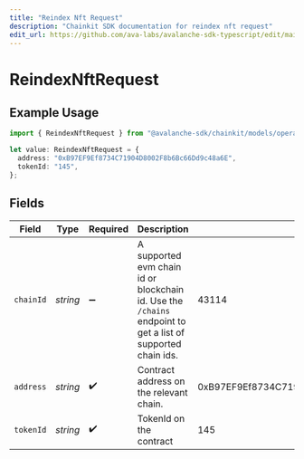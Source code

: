 ```yaml
---
title: "Reindex Nft Request"
description: "Chainkit SDK documentation for reindex nft request"
edit_url: https://github.com/ava-labs/avalanche-sdk-typescript/edit/main/chainkit/docs/models/operations/reindexnftrequest.md
---
```


# ReindexNftRequest

## Example Usage

```typescript
import { ReindexNftRequest } from "@avalanche-sdk/chainkit/models/operations";

let value: ReindexNftRequest = {
  address: "0xB97EF9Ef8734C71904D8002F8b6Bc66Dd9c48a6E",
  tokenId: "145",
};
```

## Fields

| Field                                                                                                       | Type                                                                                                        | Required                                                                                                    | Description                                                                                                 | Example                                                                                                     |
| ----------------------------------------------------------------------------------------------------------- | ----------------------------------------------------------------------------------------------------------- | ----------------------------------------------------------------------------------------------------------- | ----------------------------------------------------------------------------------------------------------- | ----------------------------------------------------------------------------------------------------------- |
| `chainId`                                                                                                   | *string*                                                                                                    | :heavy_minus_sign:                                                                                          | A supported evm chain id or blockchain id. Use the `/chains` endpoint to get a list of supported chain ids. | 43114                                                                                                       |
| `address`                                                                                                   | *string*                                                                                                    | :heavy_check_mark:                                                                                          | Contract address on the relevant chain.                                                                     | 0xB97EF9Ef8734C71904D8002F8b6Bc66Dd9c48a6E                                                                  |
| `tokenId`                                                                                                   | *string*                                                                                                    | :heavy_check_mark:                                                                                          | TokenId on the contract                                                                                     | 145                                                                                                         |